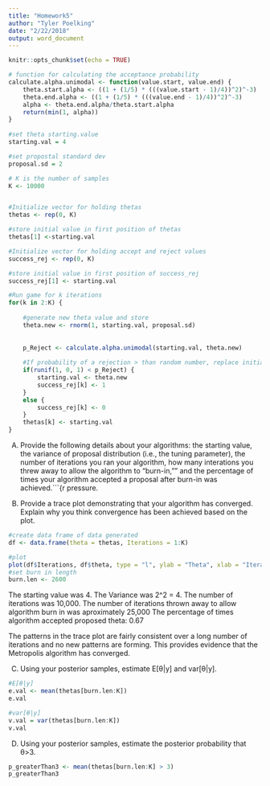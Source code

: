 ```yaml
---
title: "Homework5"
author: "Tyler Poelking"
date: "2/22/2018"
output: word_document
---
```


```r
knitr::opts_chunk$set(echo = TRUE)
```


```r
# function for calculating the acceptance probability
calculate.alpha.unimodal <- function(value.start, value.end) {
    theta.start.alpha <- ((1 + (1/5) * (((value.start - 1)/4))^2)^-3)
    theta.end.alpha <- ((1 + (1/5) * (((value.end - 1)/4))^2)^-3)
    alpha <- theta.end.alpha/theta.start.alpha
    return(min(1, alpha))
}
                      
#set theta starting.value
starting.val = 4

#set propostal standard dev
proposal.sd = 2

# K is the number of samples
K <- 10000  


#Initialize vector for holding thetas 
thetas <- rep(0, K)

#store initial value in first position of thetas
thetas[1] <-starting.val

#Initialize vector for holding accept and reject values
success_rej <- rep(0, K)

#store initial value in first position of success_rej
success_rej[1] <- starting.val

#Run game for k iterations
for(k in 2:K) {
    
    #generate new theta value and store
    theta.new <- rnorm(1, starting.val, proposal.sd)
    
    
    p_Reject <- calculate.alpha.unimodal(starting.val, theta.new)
    
    #If probability of a rejection > than random number, replace initial theta and Store success w/ replacement or failure w/ no replacement
    if(runif(1, 0, 1) < p_Reject) {
        starting.val <- theta.new
        success_rej[k] <- 1
    }
    else {
        success_rej[k] <- 0
    }
    thetas[k] <- starting.val
}


```


A) Provide the following details about your algorithms: the starting value, the variance of proposal distribution (i.e., the tuning parameter), the number of iterations you ran your algorithm, how many interations you threw away to allow the algorithm to “burn-in,”" and the percentage of times your algorithm accepted a proposal after burn-in was achieved.```{r pressure.

B) Provide a trace plot demonstrating that your algorithm has converged. Explain why you think convergence has been achieved based on the plot.

```r
#create data frame of data generated
df <- data.frame(theta = thetas, Iterations = 1:K)

#plot
plot(df$Iterations, df$theta, type = "l", ylab = "Theta", xlab = "Iteration Count", main = "Trace plot with Theta Values")
#set burn in length
burn.len <- 2600
```

The starting value was 4. 
The Variance was 2^2 = 4.
The  number of iterations was 10,000.
The number of iterations thrown away to allow algorithm burn in was aproximately 25,000
The percentage of times algorithm accepted proposed theta: 0.67

The patterns in the trace plot are fairly consistent over a long number of iterations and no new patterns are forming. This provides evidence that the Metropolis algorithm has converged.

C) Using your posterior samples, estimate E[θ|y] and var[θ|y].

```r

#E[θ|y]
e.val <- mean(thetas[burn.len:K])
e.val

#var[θ|y]
v.val = var(thetas[burn.len:K])
v.val

```

D)
Using your posterior samples, estimate the posterior probability that θ>3.
```r
p_greaterThan3 <- mean(thetas[burn.len:K] > 3)
p_greaterThan3 
```